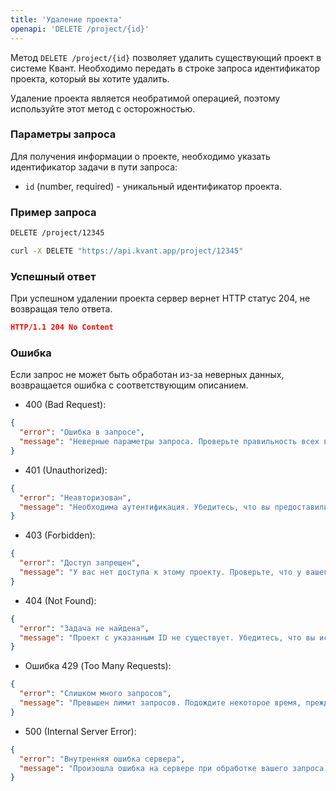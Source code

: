 ```yaml
---
title: 'Удаление проекта'
openapi: 'DELETE /project/{id}'
---
```


Метод `DELETE /project/{id}` позволяет удалить существующий проект в системе Квант. Необходимо передать в строке запроса идентификатор проекта, который вы хотите удалить.

Удаление проекта является необратимой операцией, поэтому используйте этот метод с осторожностью.

### Параметры запроса

Для получения информации о проекте, необходимо указать идентификатор задачи в пути запроса:

- `id` (number, required) - уникальный идентификатор проекта.

### Пример запроса

<CodeGroup>

```md Request
DELETE /project/12345
```

```bash cURL
curl -X DELETE "https://api.kvant.app/project/12345"
```

</CodeGroup>

### Успешный ответ
При успешном удалении проекта сервер вернет HTTP статус 204, не возвращая тело ответа.

```json
HTTP/1.1 204 No Content
```

### Ошибка
Если запрос не может быть обработан из-за неверных данных, возвращается ошибка с соответствующим описанием.

- 400 (Bad Request):
```json
{
  "error": "Ошибка в запросе",
  "message": "Неверные параметры запроса. Проверьте правильность всех введенных данных."
}
```

- 401 (Unauthorized):
```json
{
  "error": "Неавторизован",
  "message": "Необходима аутентификация. Убедитесь, что вы предоставили правильный API-ключ в заголовке запроса."
}
```
- 403 (Forbidden):
```json
{
  "error": "Доступ запрещен",
  "message": "У вас нет доступа к этому проекту. Проверьте, что у вашего аккаунта есть соответствующие права доступа."
}
```
- 404 (Not Found):
```json
{
  "error": "Задача не найдена",
  "message": "Проект с указанным ID не существует. Убедитесь, что вы используете правильный идентификатор проекта."
}
```
- Ошибка 429 (Too Many Requests):
```json
{
  "error": "Слишком много запросов",
  "message": "Превышен лимит запросов. Подождите некоторое время, прежде чем отправлять новый запрос."
}
```
- 500 (Internal Server Error):
```json
{
  "error": "Внутренняя ошибка сервера",
  "message": "Произошла ошибка на сервере при обработке вашего запроса. Пожалуйста, попробуйте еще раз позже или обратитесь в службу поддержки."
}
```